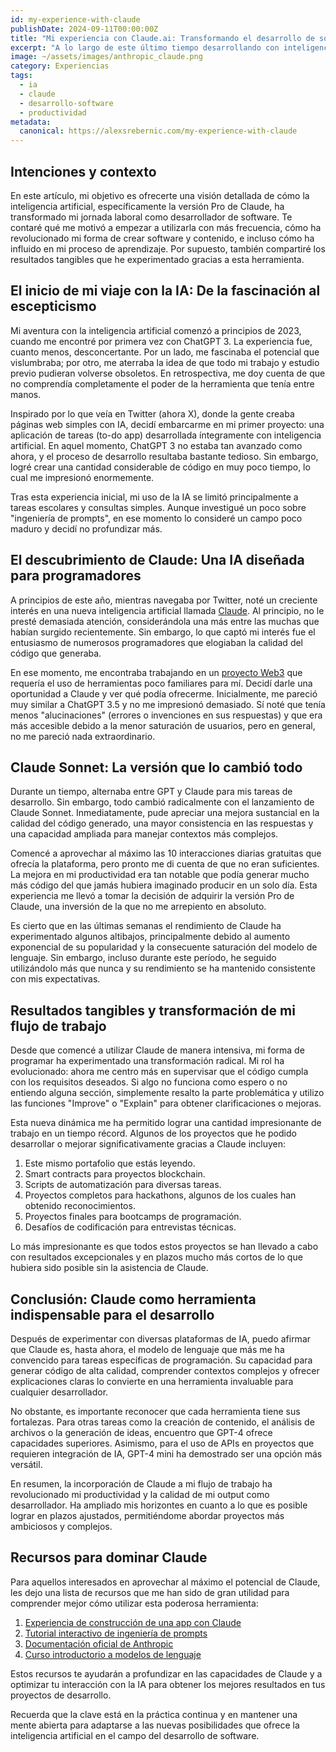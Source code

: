 ```yaml
---
id: my-experience-with-claude
publishDate: 2024-09-11T00:00:00Z
title: "Mi experiencia con Claude.ai: Transformando el desarrollo de software con IA"
excerpt: "A lo largo de este último tiempo desarrollando con inteligencia artificial, decidí adquirir la versión Pro de Claude. Quiero compartir cómo esta herramienta ha impactado significativamente en múltiples aspectos de mi jornada como programador, revolucionando mi enfoque hacia el desarrollo de software y la creación de contenido."
image: ~/assets/images/anthropic_claude.png
category: Experiencias
tags:
  - ia
  - claude
  - desarrollo-software
  - productividad
metadata:
  canonical: https://alexsrebernic.com/my-experience-with-claude
---
```


## Intenciones y contexto

En este artículo, mi objetivo es ofrecerte una visión detallada de cómo la inteligencia artificial, específicamente la versión Pro de Claude, ha transformado mi jornada laboral como desarrollador de software. Te contaré qué me motivó a empezar a utilizarla con más frecuencia, cómo ha revolucionado mi forma de crear software y contenido, e incluso cómo ha influido en mi proceso de aprendizaje. Por supuesto, también compartiré los resultados tangibles que he experimentado gracias a esta herramienta.

## El inicio de mi viaje con la IA: De la fascinación al escepticismo

Mi aventura con la inteligencia artificial comenzó a principios de 2023, cuando me encontré por primera vez con ChatGPT 3. La experiencia fue, cuanto menos, desconcertante. Por un lado, me fascinaba el potencial que vislumbraba; por otro, me aterraba la idea de que todo mi trabajo y estudio previo pudieran volverse obsoletos. En retrospectiva, me doy cuenta de que no comprendía completamente el poder de la herramienta que tenía entre manos.

Inspirado por lo que veía en Twitter (ahora X), donde la gente creaba páginas web simples con IA, decidí embarcarme en mi primer proyecto: una aplicación de tareas (to-do app) desarrollada íntegramente con inteligencia artificial. En aquel momento, ChatGPT 3 no estaba tan avanzado como ahora, y el proceso de desarrollo resultaba bastante tedioso. Sin embargo, logré crear una cantidad considerable de código en muy poco tiempo, lo cual me impresionó enormemente.

Tras esta experiencia inicial, mi uso de la IA se limitó principalmente a tareas escolares y consultas simples. Aunque investigué un poco sobre "ingeniería de prompts", en ese momento lo consideré un campo poco maduro y decidí no profundizar más.

## El descubrimiento de Claude: Una IA diseñada para programadores

A principios de este año, mientras navegaba por Twitter, noté un creciente interés en una nueva inteligencia artificial llamada [Claude](https://claude.ai). Al principio, no le presté demasiada atención, considerándola una más entre las muchas que habían surgido recientemente. Sin embargo, lo que captó mi interés fue el entusiasmo de numerosos programadores que elogiaban la calidad del código que generaba.

En ese momento, me encontraba trabajando en un [proyecto Web3](https://tmkpuzzle.com) que requería el uso de herramientas poco familiares para mí. Decidí darle una oportunidad a Claude y ver qué podía ofrecerme. Inicialmente, me pareció muy similar a ChatGPT 3.5 y no me impresionó demasiado. Sí noté que tenía menos "alucinaciones" (errores o invenciones en sus respuestas) y que era más accesible debido a la menor saturación de usuarios, pero en general, no me pareció nada extraordinario.

## Claude Sonnet: La versión que lo cambió todo

Durante un tiempo, alternaba entre GPT y Claude para mis tareas de desarrollo. Sin embargo, todo cambió radicalmente con el lanzamiento de Claude Sonnet. Inmediatamente, pude apreciar una mejora sustancial en la calidad del código generado, una mayor consistencia en las respuestas y una capacidad ampliada para manejar contextos más complejos.

Comencé a aprovechar al máximo las 10 interacciones diarias gratuitas que ofrecía la plataforma, pero pronto me di cuenta de que no eran suficientes. La mejora en mi productividad era tan notable que podía generar mucho más código del que jamás hubiera imaginado producir en un solo día. Esta experiencia me llevó a tomar la decisión de adquirir la versión Pro de Claude, una inversión de la que no me arrepiento en absoluto.

Es cierto que en las últimas semanas el rendimiento de Claude ha experimentado algunos altibajos, principalmente debido al aumento exponencial de su popularidad y la consecuente saturación del modelo de lenguaje. Sin embargo, incluso durante este período, he seguido utilizándolo más que nunca y su rendimiento se ha mantenido consistente con mis expectativas.

## Resultados tangibles y transformación de mi flujo de trabajo

Desde que comencé a utilizar Claude de manera intensiva, mi forma de programar ha experimentado una transformación radical. Mi rol ha evolucionado: ahora me centro más en supervisar que el código cumpla con los requisitos deseados. Si algo no funciona como espero o no entiendo alguna sección, simplemente resalto la parte problemática y utilizo las funciones "Improve" o "Explain" para obtener clarificaciones o mejoras.

Esta nueva dinámica me ha permitido lograr una cantidad impresionante de trabajo en un tiempo récord. Algunos de los proyectos que he podido desarrollar o mejorar significativamente gracias a Claude incluyen:

1. Este mismo portafolio que estás leyendo.
2. Smart contracts para proyectos blockchain.
3. Scripts de automatización para diversas tareas.
4. Proyectos completos para hackathons, algunos de los cuales han obtenido reconocimientos.
5. Proyectos finales para bootcamps de programación.
6. Desafíos de codificación para entrevistas técnicas.

Lo más impresionante es que todos estos proyectos se han llevado a cabo con resultados excepcionales y en plazos mucho más cortos de lo que hubiera sido posible sin la asistencia de Claude.

## Conclusión: Claude como herramienta indispensable para el desarrollo

Después de experimentar con diversas plataformas de IA, puedo afirmar que Claude es, hasta ahora, el modelo de lenguaje que más me ha convencido para tareas específicas de programación. Su capacidad para generar código de alta calidad, comprender contextos complejos y ofrecer explicaciones claras lo convierte en una herramienta invaluable para cualquier desarrollador.

No obstante, es importante reconocer que cada herramienta tiene sus fortalezas. Para otras tareas como la creación de contenido, el análisis de archivos o la generación de ideas, encuentro que GPT-4 ofrece capacidades superiores. Asimismo, para el uso de APIs en proyectos que requieren integración de IA, GPT-4 mini ha demostrado ser una opción más versátil.

En resumen, la incorporación de Claude a mi flujo de trabajo ha revolucionado mi productividad y la calidad de mi output como desarrollador. Ha ampliado mis horizontes en cuanto a lo que es posible lograr en plazos ajustados, permitiéndome abordar proyectos más ambiciosos y complejos.

## Recursos para dominar Claude

Para aquellos interesados en aprovechar al máximo el potencial de Claude, les dejo una lista de recursos que me han sido de gran utilidad para comprender mejor cómo utilizar esta poderosa herramienta:

1. [Experiencia de construcción de una app con Claude](https://www.reddit.com/r/ClaudeAI/comments/1faeyn3/i_built_an_entire_app_with_mostly_claude_and_some/)
2. [Tutorial interactivo de ingeniería de prompts](https://github.com/alexsrebernic/prompt-eng-interactive-tutorial)
3. [Documentación oficial de Anthropic](https://docs.anthropic.com/en/docs/welcome)
4. [Curso introductorio a modelos de lenguaje](https://github.com/alexsrebernic/LLM101n)

Estos recursos te ayudarán a profundizar en las capacidades de Claude y a optimizar tu interacción con la IA para obtener los mejores resultados en tus proyectos de desarrollo.

Recuerda que la clave está en la práctica continua y en mantener una mente abierta para adaptarse a las nuevas posibilidades que ofrece la inteligencia artificial en el campo del desarrollo de software.
